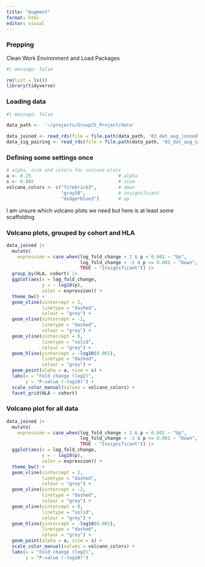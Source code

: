 ```yaml
---
title: "Augment"
format: html
editor: visual
---
```


### Prepping

Clean Work Environment and Load Packages

```r
#| message: false

rm(list = ls())
library(tidyverse)

```

### Loading data

```r
#| message: false

data_path <-  '~/projects/Group25_Project/data'

data_joined <- read_rds(file = file.path(data_path, '03_dat_aug_joined.RDS'))
data_sig_pairing <- read_rds(file = file.path(data_path, '03_dat_aug_sig_pairing.RDS'))

```

### Defining some settings once

```r

# alpha, size and colors for volcano plots
a <- 0.25                                # alpha
s <- 0.005                               # size
volcano_colors <- c("firebrick3",        # down
                    "gray50",            # insignificant
                    "dodgerblue3")       # up

```

I am unsure which volcano plots we need but here is at least some scaffolding

### Volcano plots, grouped by cohort and HLA

```r

data_joined |>
  mutate(
    expression = case_when(log_fold_change > 2 & p < 0.001 ~ "Up",
                           log_fold_change < -2 & p <= 0.001 ~ "Down",
                           TRUE ~ "Insignificant")) |>
  group_by(HLA, cohort) |>
  ggplot(aes(x = log_fold_change,
             y = - log10(p),
             color = expression)) +
  theme_bw() +
  geom_vline(xintercept = 2,
             linetype = "dashed",
             colour = "grey") +
  geom_vline(xintercept = -2,
             linetype = "dashed",
             colour = "grey") +
  geom_vline(xintercept = 0,
             linetype = "solid",
             colour = "grey") +
  geom_hline(yintercept = -log10(0.001),
             linetype = "dashed",
             colour = "grey") +
  geom_point(alpha = a, size = s) +
  labs(x = "Fold change (log2)",
       y = "P-value (-log10)") +
  scale_color_manual(values = volcano_colors) +
  facet_grid(HLA ~ cohort)

```

### Volcano plot for all data

```r
data_joined |>
  mutate(
    expression = case_when(log_fold_change > 2 & p < 0.001 ~ "Up",
                           log_fold_change < -2 & p <= 0.001 ~ "Down",
                           TRUE ~ "Insignificant")) |>
  ggplot(aes(x = log_fold_change,
             y = - log10(p),
             color = expression)) +
  theme_bw() +
  geom_vline(xintercept = 2,
             linetype = "dashed",
             colour = "grey") +
  geom_vline(xintercept = -2,
             linetype = "dashed",
             colour = "grey") +
  geom_vline(xintercept = 0,
             linetype = "solid",
             colour = "grey") +
  geom_hline(yintercept = -log10(0.001),
             linetype = "dashed",
             colour = "grey") +
  geom_point(alpha = a, size = s) +
  scale_color_manual(values = volcano_colors) +
  labs(x = "Fold change (log2)",
       y = "P-value (-log10)") 

```
